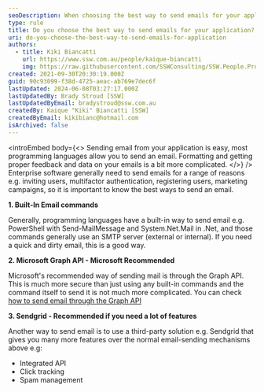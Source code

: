 ```yaml
---
seoDescription: When choosing the best way to send emails for your application, consider using Microsoft Graph API for security and ease of use. For more features, opt for Sendgrid's integrated API with click tracking and spam management.
type: rule
title: Do you choose the best way to send emails for your application?
uri: do-you-choose-the-best-way-to-send-emails-for-application
authors:
  - title: Kiki Biancatti
    url: https://www.ssw.com.au/people/kaique-biancatti
    img: https://raw.githubusercontent.com/SSWConsulting/SSW.People.Profiles/main/Kaique-Biancatti/Images/Kaique-Biancatti-Profile.jpg
created: 2021-09-30T20:30:19.000Z
guid: 90c93099-f38d-4725-aeac-ab769e7dec6f
lastUpdated: 2024-06-08T03:27:17.000Z
lastUpdatedBy: Brady Stroud [SSW]
lastUpdatedByEmail: bradystroud@ssw.com.au
createdBy: Kaique "Kiki" Biancatti [SSW]
createdByEmail: kikibianc@hotmail.com
isArchived: false
---
```


<introEmbed
  body={<>
Sending email from your application is easy, most programming languages allow you to send an email. Formatting and getting proper feedback and data on your emails is a bit more complicated.
  </>}
/>
Enterprise software generally need to send emails for a range of reasons e.g. inviting users, multifactor authentication, registering users, marketing campaigns, so it is important to know the best ways to send an email.

**1. Built-In Email commands**

Generally, programming languages have a built-in way to send email e.g. PowerShell with Send-MailMessage and System.Net.Mail in .Net, and those commands generally use an SMTP server (external or internal).
If you need a quick and dirty email, this is a good way.

**2. Microsoft Graph API - Microsoft Recommended**

Microsoft's recommended way of sending mail is through the Graph API. This is much more secure than just using any built-in commands and the command itself to send it is not much more complicated.
You can check [how to send email through the Graph API](https://docs.microsoft.com/en-us/graph/api/user-sendmail?view=graph-rest-1.0&tabs=http&WT.mc_id=DT-MVP-33518)

**3. Sendgrid - Recommended if you need a lot of features**

Another way to send email is to use a third-party solution e.g. Sendgrid that gives you many more features over the normal email-sending mechanisms above e.g:

* Integrated API
* Click tracking
* Spam management
